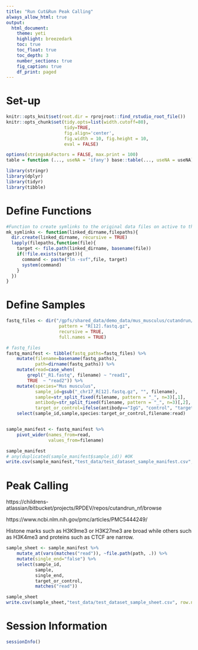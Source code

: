 ```yaml
---
title: "Run Cut&Run Peak Calling"
always_allow_html: true
output:
  html_document:
    theme: yeti
    highlight: breezedark
    toc: true
    toc_float: true
    toc_depth: 3
    number_sections: true
    fig_caption: true
    df_print: paged
---
```


# Set-up 

```r
knitr::opts_knit$set(root.dir = rprojroot::find_rstudio_root_file())
knitr::opts_chunk$set(tidy.opts=list(width.cutoff=80),
                      tidy=TRUE,
                      fig.align='center',
                      fig.width = 10, fig.height = 10,
                      eval = FALSE)

options(stringsAsFactors = FALSE, max.print = 100)
table = function (..., useNA = 'ifany') base::table(..., useNA = useNA)
```

```r
library(stringr)
library(dplyr)
library(tidyr)
library(tibble)
```

# Define Functions 

```r
#Function to create symlinks to the original data files on active to the current working directory of the R project. 
mk_symlinks <- function(linked_dirname,filepaths){
  dir.create(linked_dirname, recursive = TRUE)
  lapply(filepaths,function(file){
    target <- file.path(linked_dirname, basename(file))
    if(!file.exists(target)){
      command <- paste("ln -svf",file, target)
      system(command)
    }
  })
}
```

# Define Samples 

```r
fastq_files <- dir("/gpfs/shared_data/demo_data/mus_musculus/cutandrun/fastqs/", 
                    pattern = "R[12].fastq.gz",
                    recursive = TRUE,
                    full.names = TRUE)

# fastq_files
fastq_manifest <- tibble(fastq_paths=fastq_files) %>% 
    mutate(filename=basename(fastq_paths), 
           path=dirname(fastq_paths)) %>% 
    mutate(read=case_when(
        grepl("_R1.fastq", filename) ~ "read1",
        TRUE  ~ "read2")) %>% 
    mutate(species="Mus musculus",
           sample_id=gsub("_chr17_R[12].fastq.gz", "", filename),
           sample=str_split_fixed(filename, pattern = "_", n=3)[,1],
           antibody=str_split_fixed(filename, pattern = "_", n=3)[,2],
           target_or_control=ifelse(antibody=="IgG", "control", "target")) %>% 
    select(sample_id,sample,species:target_or_control,filename:read)


sample_manifest <- fastq_manifest %>% 
    pivot_wider(names_from=read,
                values_from=filename)

sample_manifest
# any(duplicated(sample_manifest$sample_id)) #OK
write.csv(sample_manifest,"test_data/test_dataset_sample_manifest.csv", row.names = F)
```

# Peak Calling 

https://childrens-atlassian/bitbucket/projects/RPDEV/repos/cutandrun_nf/browse

https://www.ncbi.nlm.nih.gov/pmc/articles/PMC5444249/

Histone marks such as H3K9me3 or H3K27me3 are broad while others such as H3K4me3 and proteins such as CTCF are narrow.

```r
sample_sheet <- sample_manifest %>% 
    mutate_at(vars(matches("read")), ~file.path(path, .)) %>% 
    mutate(single_end="false") %>% 
    select(sample_id,
           sample,
           single_end,
           target_or_control,
           matches("read")) 

sample_sheet
write.csv(sample_sheet,"test_data/test_dataset_sample_sheet.csv", row.names = FALSE, quote = FALSE)
```


# Session Information 

```r
sessionInfo()
```



